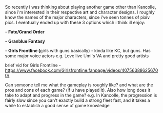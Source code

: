 So recently i was thinking about playing another game other than Kancolle, since i'm interested in their respective art and character designs. I roughly know the names of the major characters, since i've seen tonnes of pixiv pics. I eventually ended up with these 3 options which i think ill enjoy:

- '''Fate/Grand Order '''

- '''Granblue Fantasy '''

- '''Girls Frontline ('''girls with guns basically) - kinda like KC, but guns. Has some major voice actors e.g. Love live Umi's VA and pretty good artists

brief vid for Girls Frontline - https://www.facebook.com/Girlsfrontline.fanpage/videos/407563886256700/

Can someone tell me what the gameplay is roughly like? and what are the pros and cons of each game? (if u have played it). Also how long does it take to adapt and progress in the game? e.g. In Kancolle, the progression is fairly slow since you can't exactly build a strong fleet fast, and it takes a while to establish a good sense of game knowledge<ac_metadata title="Game recommendations please thanks :)"> </ac_metadata>
